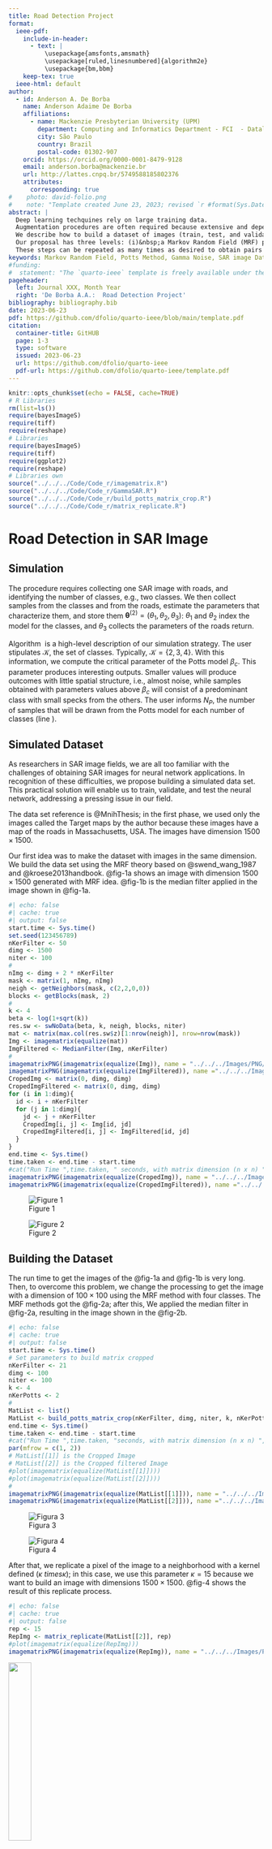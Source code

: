 ```yaml
---
title: Road Detection Project
format:
  ieee-pdf:
    include-in-header:
      - text: |
          \usepackage{amsfonts,amsmath}
          \usepackage[ruled,linesnumbered]{algorithm2e}
          \usepackage{bm,bbm}
    keep-tex: true
  ieee-html: default
author:
  - id: Anderson A. De Borba
    name: Anderson Adaime De Borba
    affiliations:
      - name: Mackenzie Presbyterian University (UPM)
        department: Computing and Informatics Department - FCI  - Datalab 
        city: São Paulo
        country: Brazil
        postal-code: 01302-907
    orcid: https://orcid.org/0000-0001-8479-9128
    email: anderson.borba@mackenzie.br
    url: http://lattes.cnpq.br/5749588185802376
    attributes:
      corresponding: true
#    photo: david-folio.png
#    note: "Template created June 23, 2023; revised `r #format(Sys.Date(),format='%B %d, %Y')`."
abstract: |
  Deep learning techquines rely on large training data.
  Augmentation procedures are often required because extensive and dependable marked datasets are often unavailable.
  We describe how to build a dataset of images (train, test, and validation) for edge detection in Synthetic Aperture Radar (SAR) imagery using stochastic simulation and labeled aerial data.
  Our proposal has three levels: (i)&nbsp;a Markov Random Field (MRF) produces maps of classes, on which we overimpose (ii)&nbsp;roads from the Massachusetts road dataset to obtain the ground truth, and (iii)&nbsp;we add speckle noise with credible parameters to build an observed image.
  These steps can be repeated as many times as desired to obtain pairs of truth and observed data, with which effective training can be achieved.
keywords: Markov Random Field, Potts Method, Gamma Noise, SAR image Dataset.
#funding:
#  statement: "The `quarto-ieee` template is freely available under the MIT #license on github: <https://github.com/dfolio/quarto-ieee>."
pageheader:
  left: Journal XXX, Month Year
  right: 'De Borba A.A.:  Road Detection Project'
bibliography: bibliography.bib
date: 2023-06-23
pdf: https://github.com/dfolio/quarto-ieee/blob/main/template.pdf
citation:
  container-title: GitHUB
  page: 1-3
  type: software
  issued: 2023-06-23
  url: https://github.com/dfolio/quarto-ieee
  pdf-url: https://github.com/dfolio/quarto-ieee/template.pdf
---
```


```r
knitr::opts_chunk$set(echo = FALSE, cache=TRUE)
# R Libraries
rm(list=ls())
require(bayesImageS)
require(tiff)
require(reshape)
# Libraries
require(bayesImageS)
require(tiff)
require(ggplot2)
require(reshape)
# Libraries own
source("../../../Code/Code_r/imagematrix.R")
source("../../../Code/Code_r/GammaSAR.R")
source("../../../Code/Code_r/build_potts_matrix_crop.R")
source("../../../Code/Code_r/matrix_replicate.R")
```

# Road Detection in SAR Image

## Simulation

The procedure requires collecting one SAR image with roads, and identifying the number of classes, e.g., two classes.
We then collect samples from the classes and from the roads, estimate the parameters that characterize them, and store them $\bm\theta^{(2)}=(\theta_1,\theta_2,\theta_3)$: $\theta_1$ and $\theta_2$ index the model for the classes, and $\theta_3$ collects the parameters of the roads return.

Algorithm&nbsp;\ref{Algo:SimulationOverview} is a high-level description of our simulation
strategy.
The user stipulates $\mathcal K$, the set of classes.
Typically, $\mathcal K=\{2,3,4\}$.
With this information, we compute the critical parameter of the Potts model $\beta_c$.
This parameter produces interesting outputs.
Smaller values will produce outcomes with little spatial structure, i.e., almost noise, while samples obtained with parameters values above $\beta_c$ will consist of a predominant class with small specks from the others.
The user informs $N_P$, the number of samples that will be drawn from the Potts model for each number of classes (line&nbsp;\ref{Algo:NumberPottsSamples}).

\begin{algorithm}[hbt]
\SetAlgoLined
\KwData{$\mathcal K$, the set of classes}
\KwData{$\bm\theta^{(k)} = (\theta_1,\theta_2,\dots,\theta_{k+1})$, the models for each class and for the roads for each $k$ in $\mathcal K$}
\KwData{$N_P$, the number of Potts models replications per class}
\KwData{$\mathcal R=\{r_1,r_2,\dots,r_{R}\}$, the set of roads}
\KwData{$M$, the number of replications per ground truth}
\BlankLine
\KwResult{$\# \mathcal K \times N_P\times \# \mathcal R \times M$ pairs $(\text{truth},\text{observed SAR image})$}
\BlankLine
\ForEach{$k$ in $\mathcal K$}{
$\beta_c \leftarrow \log(1+\sqrt{k})$ the critical $\beta$\;
  \For{$1\leq c_P\leq N_P$}{\label{Algo:NumberPottsSamples}
  $x'' \leftarrow \text{ Potts}(k,\beta_c)$\;
  $x' \leftarrow \text{(CROP,UPSCALE)}(x'')$\;
    \ForEach{$r$ in $\mathcal R$}{
    $x\leftarrow \text{COMPOSITION}(x', r)$\;
      \For{$1\leq j\leq M$}{
      $z \leftarrow \text{SPECKLE}(x, \bm\theta)$\;
      $\text{STORE}(x,z)$\;
      }
    }
  }
}
\caption{Three-level simulation procedure}\label{Algo:SimulationOverview}
\end{algorithm}

## Simulated Dataset
As researchers in SAR image fields, we are all too familiar with the challenges of obtaining SAR images for neural network applications. In recognition of these difficulties, we propose building a simulated data set. This practical solution will enable us to train, validate, and test the neural network, addressing a pressing issue in our field.

The data set reference is  @MnihThesis; in the first phase, we used only the images called the Target maps by the author because these images have a map of the roads in Massachusetts, USA. The images have dimension $1500 \times 1500$.

Our first idea was to make the dataset with images in the same dimension. We build the data set using the MRF theory based on @swend_wang_1987 and @kroese2013handbook. @fig-1a shows an image with dimension $1500 \times 1500$ generated with MRF idea. @fig-1b is the median filter applied in the image shown in @fig-1a.
```r
#| echo: false
#| cache: true
#| output: false
start.time <- Sys.time()
set.seed(123456789)
nKerFilter <- 50
dimg <- 1500
niter <- 100
#
nImg <- dimg + 2 * nKerFilter
mask <- matrix(1, nImg, nImg)
neigh <- getNeighbors(mask, c(2,2,0,0))
blocks <- getBlocks(mask, 2)
#
k <- 4
beta <- log(1+sqrt(k))
res.sw <- swNoData(beta, k, neigh, blocks, niter)
mat <- matrix(max.col(res.sw$z)[1:nrow(neigh)], nrow=nrow(mask))
Img <- imagematrix(equalize(mat))
ImgFiltered <- MedianFilter(Img, nKerFilter)
#
imagematrixPNG(imagematrix(equalize(Img)), name = "../../../Images/PNG/fig1Mask_classes1_crop_unless.png")
imagematrixPNG(imagematrix(equalize(ImgFiltered)), name ="../../../Images/PNG/fig1Mask_classes1_median_crop_unless.png")
CropedImg <- matrix(0, dimg, dimg)
CropedImgFiltered <- matrix(0, dimg, dimg)
for (i in 1:dimg){
  id <- i + nKerFilter
  for (j in 1:dimg){
    jd <- j + nKerFilter
    CropedImg[i, j] <- Img[id, jd]
    CropedImgFiltered[i, j] <- ImgFiltered[id, jd]
  }
}
end.time <- Sys.time()
time.taken <- end.time - start.time
#cat("Run Time ",time.taken, " seconds, with matrix dimension (n x n) ", dimg)
imagematrixPNG(imagematrix(equalize(CropedImg)), name = "../../../Images/PNG/fig1Mask_classes1.png")
imagematrixPNG(imagematrix(equalize(CropedImgFiltered)), name ="../../../Images/PNG/fig1Mask_classes1_median.png")
```
:::{#fig-1  layout-ncol=2}
![Figure 1](../../../Images/PNG/fig1Mask_classes1.png){#fig-1a}

![Figure 2](../../../Images/PNG/fig1Mask_classes1_median.png){#fig-1b}
:::

## Building the Dataset
The run time to get the images of the @fig-1a and @fig-1b  is very long. Then,  to overcome this problem, we change the processing to get the image with a dimension of $100\times 100$ using the MRF method with four classes. The MRF methods got the @fig-2a; after this, We applied the median filter in @fig-2a, resulting in the image shown in the @fig-2b.
```r
#| echo: false
#| cache: true
#| output: false
start.time <- Sys.time()
# Set parameters to build matrix cropped
nKerFilter <- 21
dimg <- 100
niter <- 100
k <- 4
nKerPotts <- 2
#
MatList <- list()
MatList <- build_potts_matrix_crop(nKerFilter, dimg, niter, k, nKerPotts)
end.time <- Sys.time()
time.taken <- end.time - start.time
#cat("Run Time ",time.taken, "seconds, with matrix dimension (n x n) ", dimg)
par(mfrow = c(1, 2))
# MatList[[1]] is the Cropped Image
# MatList[[2]] is the Cropped filtered Image
#plot(imagematrix(equalize(MatList[[1]])))
#plot(imagematrix(equalize(MatList[[2]])))
#
imagematrixPNG(imagematrix(equalize(MatList[[1]])), name = "../../../Images/PNG/fig1Mask_classes1_cropped.png")
imagematrixPNG(imagematrix(equalize(MatList[[2]])), name ="../../../Images/PNG/fig1Mask_classes1_median_cropped.png")
```
:::{#fig-2  layout-ncol=2}
![Figura 3](../../../Images/PNG/fig1Mask_classes1_cropped.png){#fig-2a}

![Figura 4](../../../Images/PNG/fig1Mask_classes1_median_cropped.png){#fig-2b}
:::

After that, we replicate a pixel of the image to a neighborhood with a kernel defined ($\kappa \ times \kappa$); in this case, we use this parameter $\kappa = 15$ because we want to build an image with dimensions $1500\times 1500$. @fig-4 shows the result of this replicate process.
```r
#| echo: false
#| cache: true
#| output: false
rep <- 15
RepImg <- matrix_replicate(MatList[[2]], rep)
#plot(imagematrix(equalize(RepImg)))
imagematrixPNG(imagematrix(equalize(RepImg)), name = "../../../Images/PNG/fig1Mask_classes1_cropped_repl.png")
```
:::{#fig-3}
![ ](../../../Images/PNG/fig1Mask_classes1_cropped_repl.png){width="30%"}
:::

Now, we use an arbitrary image of the Target maps of the Massachusetts Road Dataset. We superposed this image with the image shown in @fig-3; its procedure generates the image shown in @fig-4.
```r
#| echo: false
#| cache: true
#| output: false
roads <- readTIFF("../../../Images/TIF/10528735_15.tif")
Classes1pRoads <- pmax(RepImg, roads*(k+1))
imagematrixPNG(imagematrix(equalize(Classes1pRoads)), name = "../../../Images/PNG/Classes1pRoads.png")
#plot(imagematrix(equalize(Classes1pRoads)))
```
:::{#fig-4}
![](../../../Images/PNG/Classes1pRoads.png){width="30%"}
:::

In this phase of the image simulated build, we insert gamma noise into each of the four image classes shown in the @fig-4.

The parameters to the gamma function to insert the noise are  $L$ and $\frac{L}{\text{mean}}$, where $L=4$ and mean setting with 50, 100, 150, 200, and 500.
```r
#| echo: false
#| cache: true
#| output: false
## Distributions and data for Classes1pRoads
L <- 4
# Increasingly brighter classes
SARclass1 <- rgammaSAR(sum(Classes1pRoads==1), L, 50)
SARclass2 <- rgammaSAR(sum(Classes1pRoads==2), L, 100)
SARclass3 <- rgammaSAR(sum(Classes1pRoads==3), L, 150)
SARclass4 <- rgammaSAR(sum(Classes1pRoads==4), L, 200)
SARclass5 <- rgammaSAR(sum(Classes1pRoads==5), L, 500)
```

```r
#| echo: false
#| cache: true
#| output: false
# The observed SAR image

SAR1 <- Classes1pRoads

SAR1[Classes1pRoads==1] <- SARclass1
SAR1[Classes1pRoads==2] <- SARclass2 
SAR1[Classes1pRoads==3] <- SARclass3
SAR1[Classes1pRoads==4] <- SARclass4
#SAR1[Classes1pRoads==5] <- SARclass5
#SAR1[Classes1pRoads==6] <- SARroads
```

```r
#| echo: false
#| cache: true
#| output: false
imagematrixPNG(imagematrix(equalize(SAR1)), name = "../../../Images/PNG/SAR1.png")
```

## Result
We applied the approach reported in this text to building the @fig-5. We can describe the image with five classes: one road class without noise and four classes with different hypothetical noises characterizing forest, urban, ocean, lake, agricultural cultivation, etc.

:::{#fig-5}
![](../../../Images/PNG/SAR1.png){width="30%"}
:::

## Discussion
With the methodology described in this report, which scheme is represented in @fig-6, we can choose a number of the classes in the MRF method and add gamma distribution to simulated noise in each class defined. We now have two control parameters, the class numbers and gamma distribution parameters (two per class). The third parameter can be considered an image among the road maps in the Massachusetts Road dataset, which has around one thousand road maps. 

This way, we have three control parameters to build a simulated dataset to train, validate, and test a convolutional neural network (CNN) and apply it to the real SAR image for road detection.   

Some questions.
\begin{itemize}
\item When do we use Gamma distribution or other distribution, for example, the G calligraphic distributions? Uniform or non-uniform regions? Mixed both?
\item When do we estimate the region parameters or use parameters found in the literature? The first idea can have better accuracy in the detection phase.
\end{itemize}

:::{#fig-6}
![ ](../../../Figures/PDF/OutlineSimulationRoads.pdf){width="51%"}
:::

::: {.content-visible when-format="pdf"}
# References {-}
:::